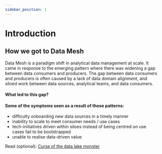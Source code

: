 ```yaml
---
sidebar_position: 1
---
```

# Introduction

## How we got to Data Mesh
Data Mesh is a paradigm shift in analytical data management at scale. It came in response to the emerging pattern where
there was widening a gap between data consumers and producers. The gap between data consumers and producers is often caused by 
a lack of data domain alignment, and siloed work between data sources, analytical teams, and data consumers. 

#### What led to this gap? 



#### Some of the symptoms seen as a result of these patterns:
- difficulty onboarding new data sources in a timely manner
- inability to scale to meet consumer needs / use cases
- tech-initiatives driven within siloes instead of being centred on use cases fail to be bootstrapped
- unable to realise data-driven value

Read (optional): [Curse of the data lake monster](https://www.thoughtworks.com/insights/blog/curse-data-lake-monster)

